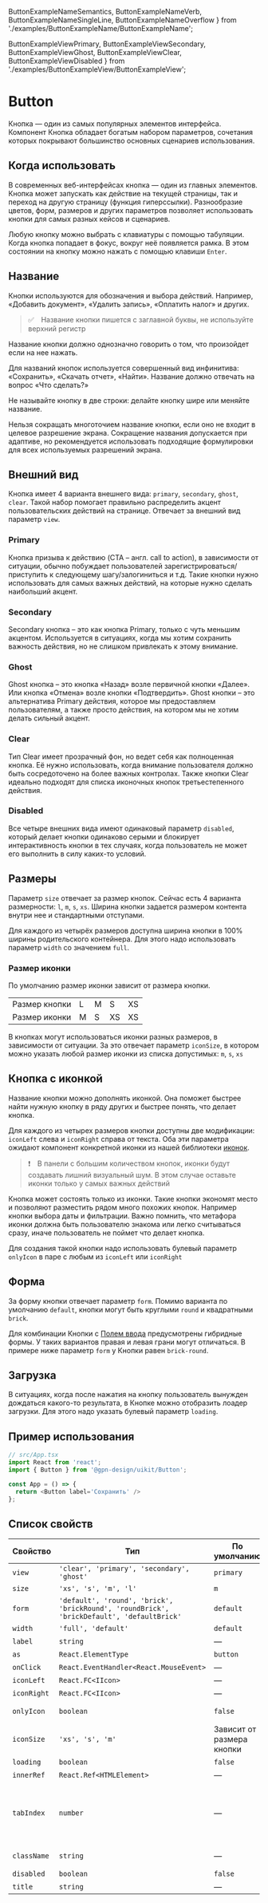 
  ButtonExampleNameSemantics, 
  ButtonExampleNameVerb,
  ButtonExampleNameSingleLine,
  ButtonExampleNameOverflow 
} from './examples/ButtonExampleName/ButtonExampleName';

  ButtonExampleViewPrimary,
  ButtonExampleViewSecondary,
  ButtonExampleViewGhost,
  ButtonExampleViewClear,
  ButtonExampleViewDisabled
} from './examples/ButtonExampleView/ButtonExampleView';


<Meta title='MDX/Button' component={Button} />

# Button

Кнопка — один из самых популярных элементов интерфейса. Компонент Кнопка обладает богатым набором параметров, сочетания которых покрывают большинство основных сценариев использования.

## Когда использовать

В современных веб-интерфейсах кнопка — один из главных элементов. Кнопка может запускать как действие на текущей страницы, так и переход на другую страницу (функция гиперссылки). Разнообразие цветов, форм, размеров и других параметров позволяет использовать кнопки для самых разных кейсов и сценариев.

Любую кнопку можно выбрать с клавиатуры с помощью табуляции. Когда кнопка попадает в фокус, вокруг неё появляется рамка. В этом состоянии на кнопку можно нажать с помощью клавиши `Enter`.

## Название

Кнопки используются для обозначения и выбора действий. Например, «Добавить документ», «Удалить запись», «Оплатить налог» и других.

> ✅ Название кнопки пишется с заглавной буквы, не используйте верхний регистр

Название кнопки должно однозначно говорить о том, что произойдет если на нее нажать.

<ButtonExampleNameSemantics />

Для названий кнопок используется совершенный вид инфинитива: «Сохранить», «Скачать отчет», «Найти». Название должно отвечать на вопрос «Что сделать?»

<ButtonExampleNameVerb />

Не называйте кнопку в две строки: делайте кнопку шире или меняйте название. 

<ButtonExampleNameSingleLine />

Нельзя сокращать многоточием название кнопки, если оно не входит в целевое разрешение экрана. Сокращение названия допускается при адаптиве, но рекомендуется использовать подходящие формулировки для всех используемых разрешений экрана.

<ButtonExampleNameOverflow />


## Внешний вид

Кнопка имеет 4 варианта внешнего вида: `primary`, `secondary`, `ghost`, `clear`. Такой набор помогает правильно распределить акцент пользовательских действий на странице. Отвечает за внешний вид параметр `view`.

### Primary

Кнопка призыва к действию (CTA – англ. call to action), в зависимости от ситуации, обычно побуждает пользователей зарегистрироваться/приступить к следующему шагу/залогиниться и т.д. Такие кнопки нужно использовать для самых важных действий, на которые нужно сделать наибольший акцент.

<ButtonExampleViewPrimary />

### Secondary

Secondary кнопка – это как кнопка Primary, только с чуть меньшим акцентом. Используется в ситуациях, когда мы хотим сохранить важность действия, но не слишком привлекать к этому внимание.

<ButtonExampleViewSecondary />

### Ghost

Ghost кнопка – это кнопка «Назад» возле первичной кнопки «Далее». Или кнопка «Отмена» возле кнопки «Подтвердить». Ghost кнопки – это альтернатива Primary действия, которое мы предоставляем пользователям, а также просто действия, на котором мы не хотим делать сильный акцент.

<ButtonExampleViewGhost />

### Clear

Тип Clear имеет прозрачный фон, но ведет себя как полноценная кнопка. Её нужно использовать, когда внимание пользователя должно быть сосредоточено на более важных контролах. Также кнопки Clear идеально подходят для списка иконочных кнопок третьестепенного действия.

<ButtonExampleViewClear />

### Disabled

Все четыре внешних вида имеют одинаковый параметр `disabled`, который делает кнопки одинаково серыми и блокирует интерактивность кнопки в тех случаях, когда пользователь не может его выполнить в силу каких-то условий. 

<ButtonExampleViewDisabled />


## Размеры

Параметр `size` отвечает за размер кнопок. Сейчас есть 4 варианта размерности: `l`, `m`, `s`, `xs`. Ширина кнопки задается размером контента внутри нее и стандартными отступами. 

<ButtonExampleSizeBasic />

Для каждого из четырёх размеров доступна ширина кнопки в 100% ширины родительского контейнера. Для этого надо использовать параметр `width` со значением `full`. 

<ButtonExampleSizeFull />


### Размер иконки

По умолчанию размер иконки зависит от размера кнопки.

|   |   |   |   |   |
| - | - | - | - | - |
| Размер кнопки | L | M | S  | XS |
| Размер иконки | M | S | XS | XS |

В кнопках могут использоваться иконки разных размеров, в зависимости от ситуации. За это отвечает параметр `iconSize`, в котором можно указать любой размер иконки из списка допустимых: `m`, `s`, `xs` 


## Кнопка с иконкой

Название кнопки можно дополнять иконкой. Она поможет быстрее найти нужную кнопку в ряду других и быстрее понять, что делает кнопка.

Для каждого из четырех размеров кнопки доступны две модификации: `iconLeft` слева и `iconRight` справа от текста. Оба эти параметра ожидают компонент конкретной иконки из нашей библиотеки [иконок](?path=/docsx/icons--icons).

<ButtonExampleIconBasic />

> ❗️ В панели с большим количеством кнопок, иконки будут создавать лишний визуальный шум. В этом случае оставьте иконки только у самых важных действий

Кнопка может состоять только из иконки. Такие кнопки экономят место и позволяют разместить рядом много похожих кнопок. Например кнопки выбора даты и фильтрации. Важно помнить, что метафора иконки должна быть пользователю знакома или легко считываться сразу, иначе пользователь не поймет что делает кнопка.

<ButtonExampleIconOnly />

Для создания такой кнопки надо использовать булевый параметр `onlyIcon` в паре с любым из `iconLeft` или `iconRight`


## Форма

За форму кнопки отвечает параметр `form`. Помимо варианта по умолчанию `default`, кнопки могут быть круглыми `round` и квадратными `brick`. 

<ButtonExampleFormBasic />

Для комбинации Кнопки с [Полем ввода](?path=/story/textfield--%D1%82%D0%B5%D0%BA%D1%81%D1%82%D0%BE%D0%B2%D0%BE%D0%B5-%D0%BF%D0%BE%D0%BB%D0%B5-%D0%B2%D0%B2%D0%BE%D0%B4%D0%B0) предусмотрены гибридные формы. У таких вариантов правая и левая грани могут отличаться. В примере ниже параметр `form` у Кнопки равен `brick-round`.

<ButtonExampleFormHybrid />


## Загрузка

В ситуациях, когда после нажатия на кнопку пользователь вынужден дождаться какого-то результата, в Кнопке можно отобразить лоадер загрузки. Для этого надо указать булевый параметр `loading`.

<ButtonExampleLoading1 />


## Пример использования

```ts
// src/App.tsx
import React from 'react';
import { Button } from '@gpn-design/uikit/Button';

const App = () => {
  return <Button label='Сохранить' />
};
```


## Список свойств

| Свойство   | Тип                                                                               | По умолчанию               | Описание  |
| ---------- | --------------------------------------------------------------------------------- | -------------------------- | --------- |
| `view`     | `'clear', 'primary', 'secondary', 'ghost'`                                        | `primary`                  | Внешний вид |
| `size`     | `'xs', 's', 'm', 'l'`                                                             | `m`                        | Размер |
| `form`     | `'default', 'round', 'brick', 'brickRound', 'roundBrick', 'brickDefault', 'defaultBrick'` | `default`                  | Форма |
| `width`    | `'full', 'default'`                                                               | `default`                  | Ширина |
| `label`    | `string`                                                                          | —                          | Текст в кнопке |
| `as`       | `React.ElementType`                                                               | `button`                   | HTML-тэг кнопки |
| `onClick`  | `React.EventHandler<React.MouseEvent>`                                            | —                          | Действие по клику |
| `iconLeft` | `React.FC<IIcon>`                                                                 | —                          | Иконка слева |
| `iconRight`| `React.FC<IIcon>`                                                                 | —                          | Иконка справа |
| `onlyIcon` | `boolean`                                                                         | `false`                    | Только иконка без текста |
| `iconSize` | `'xs', 's', 'm'`                                                                  | Зависит от размера  кнопки | Размер иконки |
| `loading`  | `boolean`                                                                         | `false`                    | Загрузка |
| `innerRef` | `React.Ref<HTMLElement>`                                                          | —                          | |
| `tabIndex` | `number`                                                                          | —                          | Число определяющее последовательность перехода между элементами интерфейса |
| `className` | `string`                                                                         | —                          | Дополнительные HTML-классы |
| `disabled` | `boolean`                                                                         | `false`                    | Блокировка кнопки |
| `title`    | `string`                                                                          | —                          | HTML-аттрибут title |
